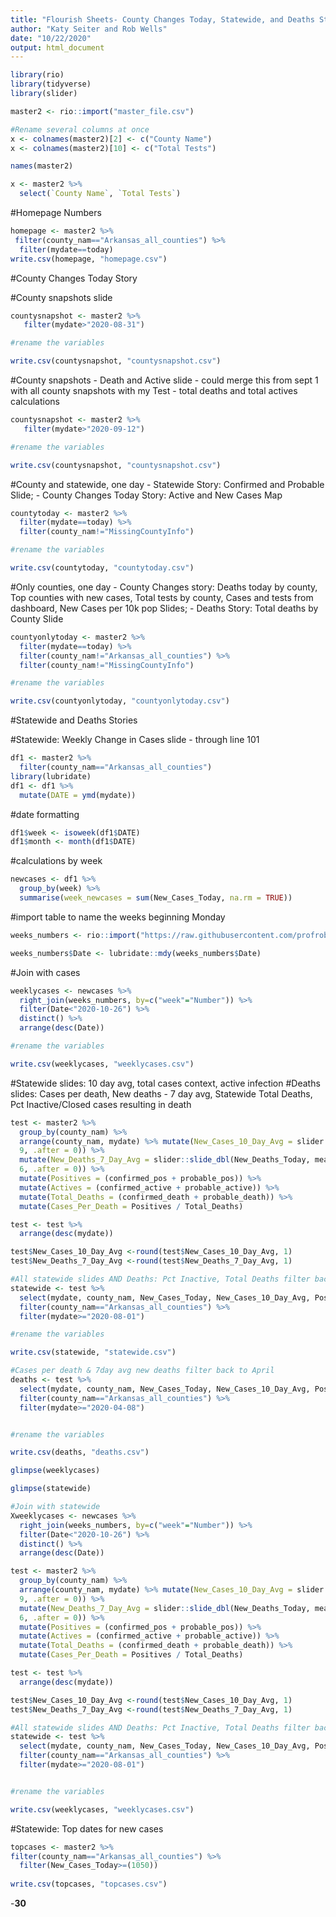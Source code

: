 ```yaml
---
title: "Flourish Sheets- County Changes Today, Statewide, and Deaths Stories"
author: "Katy Seiter and Rob Wells"
date: "10/22/2020"
output: html_document
---
```


```r
library(rio)
library(tidyverse)
library(slider)
```

```r
master2 <- rio::import("master_file.csv")

#Rename several columns at once
x <- colnames(master2)[2] <- c("County Name")
x <- colnames(master2)[10] <- c("Total Tests")
```

```r
names(master2)
```
```r
x <- master2 %>% 
  select(`County Name`, `Total Tests`)

```

#Homepage Numbers
```r
homepage <- master2 %>% 
 filter(county_nam=="Arkansas_all_counties") %>% 
  filter(mydate==today)
write.csv(homepage, "homepage.csv")
```

#County Changes Today Story

#County snapshots slide 
```r
countysnapshot <- master2 %>% 
   filter(mydate>"2020-08-31")

#rename the variables

write.csv(countysnapshot, "countysnapshot.csv")
```

#County snapshots - Death and Active slide - could merge this from sept 1 with all county snapshots with my Test - total deaths and total actives calculations
```r
countysnapshot <- master2 %>% 
   filter(mydate>"2020-09-12")

#rename the variables

write.csv(countysnapshot, "countysnapshot.csv")
```

#County and statewide, one day - Statewide Story: Confirmed and Probable Slide; - County Changes Today Story: Active and New Cases Map

```r
countytoday <- master2 %>% 
  filter(mydate==today) %>% 
  filter(county_nam!="MissingCountyInfo")

#rename the variables

write.csv(countytoday, "countytoday.csv")
```

#Only counties, one day - County Changes story: Deaths today by county, Top counties with new cases, Total tests by county, Cases and tests from dashboard, New Cases per 10k pop Slides; - Deaths Story: Total deaths by County Slide
```r
countyonlytoday <- master2 %>% 
  filter(mydate==today) %>% 
  filter(county_nam!="Arkansas_all_counties") %>% 
  filter(county_nam!="MissingCountyInfo")

#rename the variables

write.csv(countyonlytoday, "countyonlytoday.csv")
```

#Statewide and Deaths Stories

#Statewide: Weekly Change in Cases slide - through line 101
```r
df1 <- master2 %>% 
  filter(county_nam=="Arkansas_all_counties")
library(lubridate)
df1 <- df1 %>%
  mutate(DATE = ymd(mydate))
```

#date formatting
```r
df1$week <- isoweek(df1$DATE)
df1$month <- month(df1$DATE)
```

#calculations by week
```r
newcases <- df1 %>%
  group_by(week) %>%
  summarise(week_newcases = sum(New_Cases_Today, na.rm = TRUE))
```

#import table to name the weeks beginning Monday
```r
weeks_numbers <- rio::import("https://raw.githubusercontent.com/profrobwells/CovidFall2020/master/weeks_numbers.csv")

weeks_numbers$Date <- lubridate::mdy(weeks_numbers$Date)
```

#Join with cases
```r
weeklycases <- newcases %>% 
  right_join(weeks_numbers, by=c("week"="Number")) %>% 
  filter(Date<"2020-10-26") %>% 
  distinct() %>% 
  arrange(desc(Date))

#rename the variables

write.csv(weeklycases, "weeklycases.csv")
```

#Statewide slides: 10 day avg, total cases context, active infection
#Deaths slides: Cases per death, New deaths - 7 day avg, Statewide Total Deaths, Pct Inactive/Closed cases resulting in death
```r
test <- master2 %>% 
  group_by(county_nam) %>%
  arrange(county_nam, mydate) %>% mutate(New_Cases_10_Day_Avg = slider::slide_dbl(New_Cases_Today, mean, .before =
  9, .after = 0)) %>% 
  mutate(New_Deaths_7_Day_Avg = slider::slide_dbl(New_Deaths_Today, mean, .before =
  6, .after = 0)) %>% 
  mutate(Positives = (confirmed_pos + probable_pos)) %>% 
  mutate(Actives = (confirmed_active + probable_active)) %>% 
  mutate(Total_Deaths = (confirmed_death + probable_death)) %>% 
  mutate(Cases_Per_Death = Positives / Total_Deaths)

test <- test %>% 
  arrange(desc(mydate))

test$New_Cases_10_Day_Avg <-round(test$New_Cases_10_Day_Avg, 1)
test$New_Deaths_7_Day_Avg <-round(test$New_Deaths_7_Day_Avg, 1)

#All statewide slides AND Deaths: Pct Inactive, Total Deaths filter back to August
statewide <- test %>% 
  select(mydate, county_nam, New_Cases_Today, New_Cases_10_Day_Avg, Positives, Actives, Total_Deaths, Pct_Deaths_vs_Recoveries) %>% 
  filter(county_nam=="Arkansas_all_counties") %>% 
  filter(mydate>="2020-08-01")

#rename the variables

write.csv(statewide, "statewide.csv")

#Cases per death & 7day avg new deaths filter back to April
deaths <- test %>% 
  select(mydate, county_nam, New_Cases_Today, New_Cases_10_Day_Avg, Positives, Actives, Total_Deaths, New_Deaths_7_Day_Avg, New_Deaths_Today, Cases_Per_Death) %>% 
  filter(county_nam=="Arkansas_all_counties") %>% 
  filter(mydate>="2020-04-08")


#rename the variables

write.csv(deaths, "deaths.csv")
```

```r
glimpse(weeklycases)
```
```r
glimpse(statewide)
```



```r
#Join with statewide
Xweeklycases <- newcases %>% 
  right_join(weeks_numbers, by=c("week"="Number")) %>% 
  filter(Date<"2020-10-26") %>% 
  distinct() %>% 
  arrange(desc(Date))

test <- master2 %>% 
  group_by(county_nam) %>%
  arrange(county_nam, mydate) %>% mutate(New_Cases_10_Day_Avg = slider::slide_dbl(New_Cases_Today, mean, .before =
  9, .after = 0)) %>% 
  mutate(New_Deaths_7_Day_Avg = slider::slide_dbl(New_Deaths_Today, mean, .before =
  6, .after = 0)) %>% 
  mutate(Positives = (confirmed_pos + probable_pos)) %>% 
  mutate(Actives = (confirmed_active + probable_active)) %>% 
  mutate(Total_Deaths = (confirmed_death + probable_death)) %>% 
  mutate(Cases_Per_Death = Positives / Total_Deaths)

test <- test %>% 
  arrange(desc(mydate))

test$New_Cases_10_Day_Avg <-round(test$New_Cases_10_Day_Avg, 1)
test$New_Deaths_7_Day_Avg <-round(test$New_Deaths_7_Day_Avg, 1)

#All statewide slides AND Deaths: Pct Inactive, Total Deaths filter back to August
statewide <- test %>% 
  select(mydate, county_nam, New_Cases_Today, New_Cases_10_Day_Avg, Positives, Actives, Total_Deaths, Pct_Deaths_vs_Recoveries) %>% 
  filter(county_nam=="Arkansas_all_counties") %>% 
  filter(mydate>="2020-08-01")


#rename the variables

write.csv(weeklycases, "weeklycases.csv")
```



#Statewide: Top dates for new cases
```r
topcases <- master2 %>% 
filter(county_nam=="Arkansas_all_counties") %>% 
  filter(New_Cases_Today>=(1050))
 
write.csv(topcases, "topcases.csv")
```

-**30**

